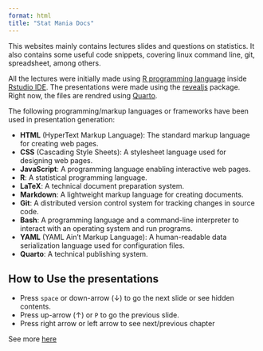 ```yaml
---
format: html
title: "Stat Mania Docs"
---
```


This websites mainly contains lectures slides and questions on statistics. It also contains some useful code snippets, covering linux command line, git, spreadsheet, among others.

<center>
<i style="color:gold; font-size:8.5em; float: right; padding: 10px;" class="fa-solid fa-signal"></i>
</center>

All the lectures were initially made using [R programming language](https://www.r-project.org/) inside [Rstudio IDE](https://posit.co/download/rstudio-desktop/). The presentations were made using the [revealjs](https://revealjs.com/) package. Right now, the files are rendred using [Quarto](https://quarto.org/docs/presentations/revealjs/).

The following programming/markup languages or frameworks have been used in presentation generation:

* **HTML** (HyperText Markup Language): The standard markup language for creating web pages.
* **CSS** (Cascading Style Sheets): A stylesheet language used for designing web pages.
* **JavaScript**: A programming language enabling interactive web pages.
* **R**: A statistical programming language.
* **LaTeX**: A technical document preparation system.
* **Markdown**: A lightweight markup language for creating documents.
* **Git**: A distributed version control system for tracking changes in source code.
* **Bash**: A programming language and a command-line interpreter to interact with an operating system and run programs.
* **YAML** (YAML Ain't Markup Language): A human-readable data serialization language used for configuration files.
* **Quarto**: A technical publishing system.

## How to Use the presentations

- Press `space` or down-arrow ($\downarrow$) to go the next slide or see hidden contents.
- Press up-arrow ($\uparrow$) or `P` to go the previous slide.
- Press right arrow or left arrow to see next/previous chapter

See more [here](https://defkey.com/reveal-js-shortcuts)
